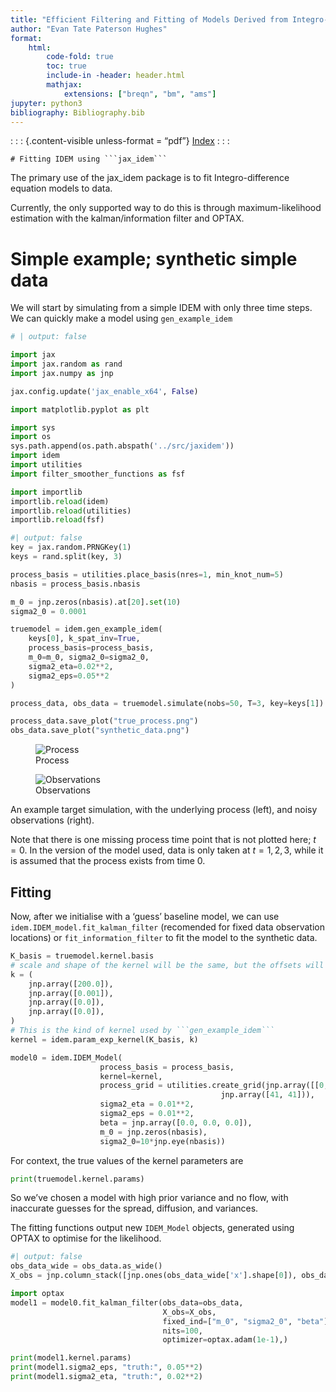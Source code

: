 ```yaml
---
title: "Efficient Filtering and Fitting of Models Derived from Integro-Difference Equations"
author: "Evan Tate Paterson Hughes"
format:
    html:
        code-fold: true
        toc: true
        include-in -header: header.html
        mathjax:
            extensions: ["breqn", "bm", "ams"]
jupyter: python3
bibliography: Bibliography.bib
---
```


: : : {.content-visible unless-format = "pdf"}
[Index](../index.html)
: : :

    # Fitting IDEM using ```jax_idem```

The primary use of the jax_idem package is to fit Integro-difference equation models to data.

Currently, the only supported way to do this is through maximum-likelihood estimation with the kalman/information filter and OPTAX.

# Simple example; synthetic simple data

We will start by simulating from a simple IDEM with only three time steps. We can quickly make a model using ```gen_example_idem```

```python
# | output: false

import jax
import jax.random as rand
import jax.numpy as jnp

jax.config.update('jax_enable_x64', False)

import matplotlib.pyplot as plt

import sys
import os
sys.path.append(os.path.abspath('../src/jaxidem'))
import idem
import utilities
import filter_smoother_functions as fsf

import importlib
importlib.reload(idem)
importlib.reload(utilities)
importlib.reload(fsf)

```


```python
#| output: false
key = jax.random.PRNGKey(1)
keys = rand.split(key, 3)

process_basis = utilities.place_basis(nres=1, min_knot_num=5)
nbasis = process_basis.nbasis

m_0 = jnp.zeros(nbasis).at[20].set(10)
sigma2_0 = 0.0001

truemodel = idem.gen_example_idem(
    keys[0], k_spat_inv=True,
    process_basis=process_basis,
    m_0=m_0, sigma2_0=sigma2_0,
    sigma2_eta=0.02**2,
    sigma2_eps=0.05**2
)

process_data, obs_data = truemodel.simulate(nobs=50, T=3, key=keys[1])

process_data.save_plot("true_process.png")
obs_data.save_plot("synthetic_data.png")
```

::: {#fig-example layout-row=2}

![Process](true_process.png)

![Observations](synthetic_data.png)

An example target simulation, with the underlying process (left), and noisy observations (right).
:::


Note that there is one missing process time point that is not plotted here; $t=0$. 
In the version of the model used, data is only taken at $t=1,2,3$, while it is assumed that the process exists from time 0.

## Fitting

Now, after we initialise with a 'guess' baseline model, we can use ```idem.IDEM_model.fit_kalman_filter``` (recomended for fixed data observation locations) or ```fit_information_filter``` to fit the model to the synthetic data.

```python
K_basis = truemodel.kernel.basis
# scale and shape of the kernel will be the same, but the offsets will be estimated
k = (
    jnp.array([200.0]),
    jnp.array([0.001]),
    jnp.array([0.0]),
    jnp.array([0.0]),
)
# This is the kind of kernel used by ```gen_example_idem```
kernel = idem.param_exp_kernel(K_basis, k)

model0 = idem.IDEM_Model(
                    process_basis = process_basis,
                    kernel=kernel,
                    process_grid = utilities.create_grid(jnp.array([[0, 1], [0, 1]]),
                                               jnp.array([41, 41])),
                    sigma2_eta = 0.01**2,
                    sigma2_eps = 0.01**2,
                    beta = jnp.array([0.0, 0.0, 0.0]),
                    m_0 = jnp.zeros(nbasis),
                    sigma2_0=10*jnp.eye(nbasis))
```

For context, the true values of the kernel parameters are

```python
print(truemodel.kernel.params)
```

So we've chosen a model with high prior variance and no flow, with inaccurate guesses for the spread, diffusion, and variances.

The fitting functions output new ```IDEM_Model``` objects, generated using OPTAX to optimise for the likelihood.

```python
#| output: false
obs_data_wide = obs_data.as_wide()
X_obs = jnp.column_stack([jnp.ones(obs_data_wide['x'].shape[0]), obs_data_wide['x'], obs_data_wide['y']])

import optax
model1 = model0.fit_kalman_filter(obs_data=obs_data,
                                  X_obs=X_obs,
                                  fixed_ind=["m_0", "sigma2_0", "beta"],
                                  nits=100,
                                  optimizer=optax.adam(1e-1),)
```

```python
print(model1.kernel.params)
print(model1.sigma2_eps, "truth:", 0.05**2)
print(model1.sigma2_eta, "truth:", 0.02**2)
```
